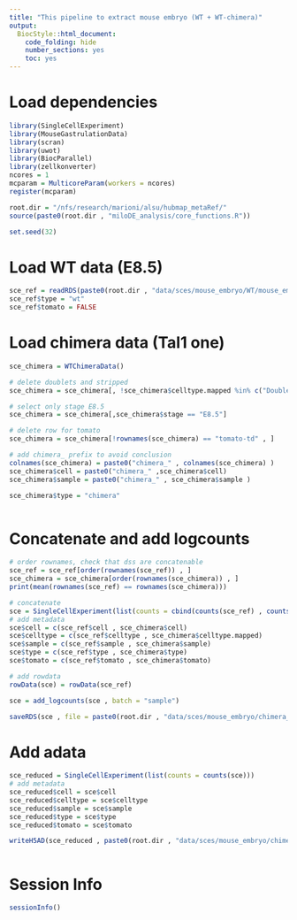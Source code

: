 ```yaml
---
title: "This pipeline to extract mouse embryo (WT + WT-chimera)"
output:
  BiocStyle::html_document:
    code_folding: hide
    number_sections: yes
    toc: yes  
---
```



# Load dependencies

```r


library(SingleCellExperiment)
library(MouseGastrulationData)
library(scran)
library(uwot)
library(BiocParallel)
library(zellkonverter)
ncores = 1
mcparam = MulticoreParam(workers = ncores)
register(mcparam)

root.dir = "/nfs/research/marioni/alsu/hubmap_metaRef/"
source(paste0(root.dir , "miloDE_analysis/core_functions.R"))

set.seed(32)


```

# Load WT data (E8.5)

```r


sce_ref = readRDS(paste0(root.dir , "data/sces/mouse_embryo/WT/mouse_embryo_E8.5.Rds"))
sce_ref$type = "wt"
sce_ref$tomato = FALSE

```

# Load chimera data (Tal1 one)

```r


sce_chimera = WTChimeraData()

# delete doublets and stripped
sce_chimera = sce_chimera[, !sce_chimera$celltype.mapped %in% c("Doublet" , "Stripped")]

# select only stage E8.5
sce_chimera = sce_chimera[,sce_chimera$stage == "E8.5"]

# delete row for tomato
sce_chimera = sce_chimera[!rownames(sce_chimera) == "tomato-td" , ]

# add chimera_ prefix to avoid conclusion
colnames(sce_chimera) = paste0("chimera_" , colnames(sce_chimera) )
sce_chimera$cell = paste0("chimera_" ,sce_chimera$cell)
sce_chimera$sample = paste0("chimera_" , sce_chimera$sample )

sce_chimera$type = "chimera"



```

# Concatenate and add logcounts

```r


# order rownames, check that dss are concatenable
sce_ref = sce_ref[order(rownames(sce_ref)) , ]
sce_chimera = sce_chimera[order(rownames(sce_chimera)) , ]
print(mean(rownames(sce_ref) == rownames(sce_chimera)))

# concatenate
sce = SingleCellExperiment(list(counts = cbind(counts(sce_ref) , counts(sce_chimera))))
# add metadata
sce$cell = c(sce_ref$cell , sce_chimera$cell)
sce$celltype = c(sce_ref$celltype , sce_chimera$celltype.mapped)
sce$sample = c(sce_ref$sample , sce_chimera$sample)
sce$type = c(sce_ref$type , sce_chimera$type)
sce$tomato = c(sce_ref$tomato , sce_chimera$tomato)

# add rowdata
rowData(sce) = rowData(sce_ref)

sce = add_logcounts(sce , batch = "sample")

saveRDS(sce , file = paste0(root.dir , "data/sces/mouse_embryo/chimera_WT/mouse_embryo_wt_chimera.Rds"))


```


# Add adata

```r


sce_reduced = SingleCellExperiment(list(counts = counts(sce)))
# add metadata
sce_reduced$cell = sce$cell
sce_reduced$celltype = sce$celltype
sce_reduced$sample = sce$sample
sce_reduced$type = sce$type
sce_reduced$tomato = sce$tomato

writeH5AD(sce_reduced , paste0(root.dir , "data/sces/mouse_embryo/chimera_WT/mouse_embryo_wt_chimera.h5ad") , compression = "gzip")



```

# Session Info

```r
sessionInfo()
```
